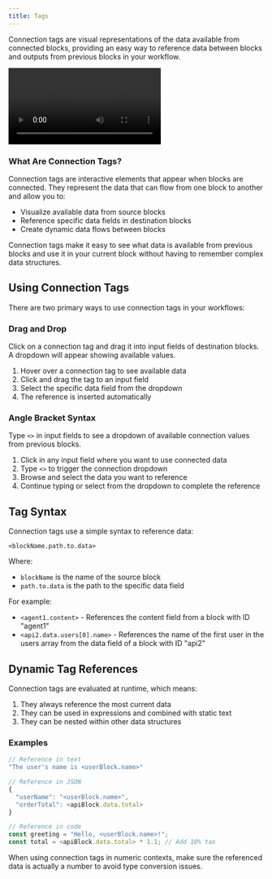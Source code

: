 ```yaml
---
title: Tags
---
```



Connection tags are visual representations of the data available from connected blocks, providing an easy way to reference data between blocks and outputs from previous blocks in your workflow.

<div className="mx-auto w-full overflow-hidden rounded-lg">
  <Video src="connections.mp4" />
</div>

### What Are Connection Tags?

Connection tags are interactive elements that appear when blocks are connected. They represent the data that can flow from one block to another and allow you to:

- Visualize available data from source blocks
- Reference specific data fields in destination blocks
- Create dynamic data flows between blocks

<Callout type="info">
  Connection tags make it easy to see what data is available from previous blocks and use it in your
  current block without having to remember complex data structures.
</Callout>

## Using Connection Tags

There are two primary ways to use connection tags in your workflows:

<div className="my-6 grid grid-cols-1 gap-4 md:grid-cols-2">
  <div className="rounded-lg border border-gray-200 p-4 dark:border-gray-800">
    <h3 className="mb-2 text-lg font-medium">Drag and Drop</h3>
    <div className="text-sm text-gray-600 dark:text-gray-400">
      Click on a connection tag and drag it into input fields of destination blocks. A dropdown will
      appear showing available values.
    </div>
    <ol className="mt-2 list-decimal pl-5 text-sm text-gray-600 dark:text-gray-400">
      <li>Hover over a connection tag to see available data</li>
      <li>Click and drag the tag to an input field</li>
      <li>Select the specific data field from the dropdown</li>
      <li>The reference is inserted automatically</li>
    </ol>
  </div>

  <div className="rounded-lg border border-gray-200 p-4 dark:border-gray-800">
    <h3 className="mb-2 text-lg font-medium">Angle Bracket Syntax</h3>
    <div className="text-sm text-gray-600 dark:text-gray-400">
      Type <code>&lt;&gt;</code> in input fields to see a dropdown of available connection values
      from previous blocks.
    </div>
    <ol className="mt-2 list-decimal pl-5 text-sm text-gray-600 dark:text-gray-400">
      <li>Click in any input field where you want to use connected data</li>
      <li>
        Type <code>&lt;&gt;</code> to trigger the connection dropdown
      </li>
      <li>Browse and select the data you want to reference</li>
      <li>Continue typing or select from the dropdown to complete the reference</li>
    </ol>
  </div>
</div>

## Tag Syntax

Connection tags use a simple syntax to reference data:

```
<blockName.path.to.data>
```

Where:

- `blockName` is the name of the source block
- `path.to.data` is the path to the specific data field

For example:

- `<agent1.content>` - References the content field from a block with ID "agent1"
- `<api2.data.users[0].name>` - References the name of the first user in the users array from the data field of a block with ID "api2"

## Dynamic Tag References

Connection tags are evaluated at runtime, which means:

1. They always reference the most current data
2. They can be used in expressions and combined with static text
3. They can be nested within other data structures

### Examples

```javascript
// Reference in text
"The user's name is <userBlock.name>"

// Reference in JSON
{
  "userName": "<userBlock.name>",
  "orderTotal": <apiBlock.data.total>
}

// Reference in code
const greeting = "Hello, <userBlock.name>!";
const total = <apiBlock.data.total> * 1.1; // Add 10% tax
```

<Callout type="warning">
  When using connection tags in numeric contexts, make sure the referenced data is actually a number
  to avoid type conversion issues.
</Callout>

